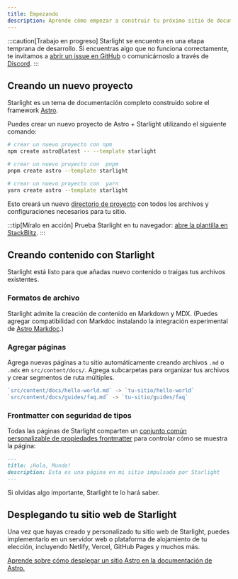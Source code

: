 ```yaml
---
title: Empezando
description: Aprende cómo empezar a construir tu próximo sitio de documentación con Starlight utilizando Astro.
---
```



:::caution[Trabajo en progreso]
Starlight se encuentra en una etapa temprana de desarrollo. Si encuentras algo que no funciona correctamente, te invitamos a [abrir un issue en GitHub](https://github.com/withastro/starlight/issues/new/choose) o comunicárnoslo a través de [Discord](https://astro.build/chat).
:::

## Creando un nuevo proyecto

Starlight es un tema de documentación completo construido sobre el framework [Astro](https://astro.build).

Puedes crear un nuevo proyecto de Astro + Starlight utilizando el siguiente comando:

<Tabs>
<TabItem label="npm">

```sh
# crear un nuevo proyecto con npm
npm create astro@latest -- --template starlight
```

</TabItem>
<TabItem label="pnpm">

```sh
# crear un nuevo proyecto con  pnpm
pnpm create astro --template starlight
```

</TabItem>
<TabItem label="Yarn">

```sh
# crear un nuevo proyecto con  yarn
yarn create astro --template starlight
```

</TabItem>
</Tabs>

Esto creará un nuevo [directorio de proyecto](/guides/project-structure/) con todos los archivos y configuraciones necesarios para tu sitio.

:::tip[Míralo en acción]
Prueba Starlight en tu navegador:
[abre la plantilla en StackBlitz](https://stackblitz.com/github/withastro/starlight/tree/main/examples/basics).
:::

## Creando contenido con Starlight

Starlight está listo para que añadas nuevo contenido o traigas tus archivos existentes.

### Formatos de archivo

Starlight admite la creación de contenido en Markdown y MDX. (Puedes agregar compatibilidad con Markdoc instalando la integración experimental de [Astro Markdoc](https://docs.astro.build/en/guides/integrations-guide/markdoc/).)

### Agregar páginas

Agrega nuevas páginas a tu sitio automáticamente creando archivos `.md` o `.mdx` en `src/content/docs/`. Agrega subcarpetas para organizar tus archivos y crear segmentos de ruta múltiples.

```js
`src/content/docs/hello-world.md` -> `tu-sitio/hello-world`
`src/content/docs/guides/faq.md` -> `tu-sitio/guides/faq`
```

### Frontmatter con seguridad de tipos

Todas las páginas de Starlight comparten un [conjunto común personalizable de propiedades frontmatter](/es/reference/frontmatter/) para controlar cómo se muestra la página:

```md
---
title: ¡Hola, Mundo!
description: Esta es una página en mi sitio impulsado por Starlight
---
```

Si olvidas algo importante, Starlight te lo hará saber.

## Desplegando tu sitio web de Starlight

Una vez que hayas creado y personalizado tu sitio web de Starlight, puedes implementarlo en un servidor web o plataforma de alojamiento de tu elección, incluyendo Netlify, Vercel, GitHub Pages y muchos más.

[Aprende sobre cómo desplegar un sitio Astro en la documentación de Astro.](https://docs.astro.build/es/guides/deploy/)
